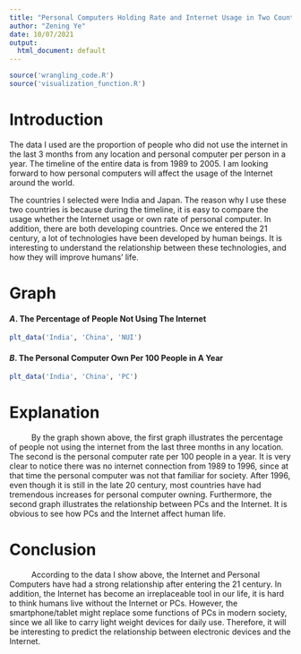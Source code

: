 ```yaml
---
title: "Personal Computers Holding Rate and Internet Usage in Two Countries"
author: "Zening Ye"
date: 10/07/2021
output:
  html_document: default
---
```


```r
source('wrangling_code.R')
source('visualization_function.R')
```

# Introduction

The data I used are the proportion of people who did not use the internet in the last 3 months from any location and personal computer per person in a year. The timeline of the entire data is from 1989 to 2005. I am looking forward to how personal computers will affect the usage of the Internet around the world.

The countries I selected were India and Japan. The reason why I use these two countries is because during the timeline, it is easy to compare the usage whether the Internet usage or own rate of personal computer. In addition, there are both developing countries. Once we entered the 21 century, a lot of technologies have been developed by human beings. It is interesting to understand the relationship between these technologies, and how they will improve humans' life.

# Graph

#### $A.$ The Percentage of People Not Using The Internet

```r
plt_data('India', 'China', 'NUI')
```

#### $B.$ The Personal Computer Own Per 100 People in A Year

```r
plt_data('India', 'China', 'PC')
```

# Explanation

$\hspace{1cm}$ By the graph shown above, the first graph illustrates the percentage of people not using the internet from the last three months in any location. The second is the personal computer rate per 100 people in a year. It is very clear to notice there was no internet connection from 1989 to 1996, since at that time the personal computer was not that familiar for society. After 1996, even though it is still in the late 20 century, most countries have had tremendous increases for personal computer owning. Furthermore, the second graph illustrates the relationship between PCs and the Internet. It is obvious to see how PCs and the Internet affect human life.

# Conclusion

$\hspace{1cm}$ According to the data I show above, the Internet and Personal Computers have had a strong relationship after entering the 21 century. In addition, the Internet has become an irreplaceable tool in our life, it is hard to think humans live without the Internet or PCs. However, the smartphone/tablet might replace some functions of PCs in modern society, since we all like to carry light weight devices for daily use. Therefore, it will be interesting to predict the relationship between electronic devices and the Internet.
